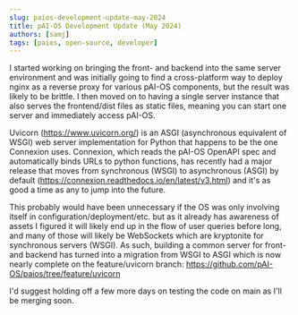 ```yaml
---
slug: paios-development-update-may-2024
title: pAI-OS Development Update (May 2024)
authors: [samj]
tags: [paios, open-source, developer]
---
```


I started working on bringing the front- and backend into the same server environment and was initially going to find a cross-platform way to deploy nginx as a reverse proxy for various pAI-OS components, but the result was likely to be brittle. I then moved on to having a single server instance that also serves the frontend/dist files as static files, meaning you can start one server and immediately access pAI-OS.

Uvicorn (https://www.uvicorn.org/) is an ASGI (asynchronous equivalent of WSGI) web server implementation for Python that happens to be the one Connexion uses. Connexion, which reads the pAI-OS OpenAPI spec and automatically binds URLs to python functions, has recently had a major release that moves from synchronous (WSGI) to asynchronous (ASGI) by default (https://connexion.readthedocs.io/en/latest/v3.html) and it's as good a time as any to jump into the future.

This probably would have been unnecessary if the OS was only involving itself in configuration/deployment/etc. but as it already has awareness of assets I figured it will likely end up in the flow of user queries before long, and many of those will likely be WebSockets which are kryptonite for synchronous servers (WSGI). As such, building a common server for front- and backend has turned into a migration from WSGI to ASGI which is now nearly complete on the feature/uvicorn branch: https://github.com/pAI-OS/paios/tree/feature/uvicorn

I'd suggest holding off a few more days on testing the code on main as I'll be merging soon.
